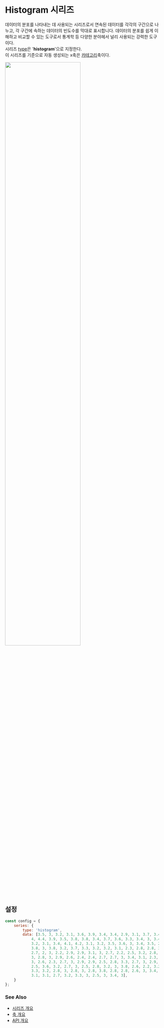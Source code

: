 # Histogram 시리즈

데이터의 분포를 나타내는 데 사용되는 시리즈로서 연속된 데이터를 각각의 구간으로 나누고, 
각 구간에 속하는 데이터의 빈도수를 막대로 표시합니다. 
데이터의 분포를 쉽게 이해하고 비교할 수 있는 도구로서 통계학 등 다양한 분야헤서 널리 사용되는 강력한 도구이다.<br/>
시리즈 [type](/config/config/series#type)은 '**histogram**'으로 지정한다.<br/>
이 시리즈를 기준으로 자동 생성되는 x축은 [카테고리](/config/config/xAxis/category)축이다.

<FiddleLink label="Try Histogram" href="https:/jsfiddle.net/gh/get/library/pure/realgrid/realchart-demo/tree/master/guide/series/histogram"/>
<img src="/images/guide/series/histogram-01.png" width="70%" className="border-img"/>

## 설정

```js
const config = {
    series: {
        type: 'histogram',
        data: [3.5, 3, 3.2, 3.1, 3.6, 3.9, 3.4, 3.4, 2.9, 3.1, 3.7, 3.4, 3, 3,
            4, 4.4, 3.9, 3.5, 3.8, 3.8, 3.4, 3.7, 3.6, 3.3, 3.4, 3, 3.4, 3.5, 3.4,
            3.2, 3.1, 3.4, 4.1, 4.2, 3.1, 3.2, 3.5, 3.6, 3, 3.4, 3.5, 2.3, 3.2, 3.5,
            3.8, 3, 3.8, 3.2, 3.7, 3.3, 3.2, 3.2, 3.1, 2.3, 2.8, 2.8, 3.3, 2.4, 2.9,
            2.7, 2, 3, 2.2, 2.9, 2.9, 3.1, 3, 2.7, 2.2, 2.5, 3.2, 2.8, 2.5, 2.8, 2.9,
            3, 2.8, 3, 2.9, 2.6, 2.4, 2.4, 2.7, 2.7, 3, 3.4, 3.1, 2.3, 3, 2.5, 2.6,
            3, 2.6, 2.3, 2.7, 3, 2.9, 2.9, 2.5, 2.8, 3.3, 2.7, 3, 2.9, 3, 3, 2.5, 2.9,
            2.5, 3.6, 3.2, 2.7, 3, 2.5, 2.8, 3.2, 3, 3.8, 2.6, 2.2, 3.2, 2.8, 2.8, 2.7,
            3.3, 3.2, 2.8, 3, 2.8, 3, 2.8, 3.8, 2.8, 2.8, 2.6, 3, 3.4, 3.1, 3, 3.1,
            3.1, 3.1, 2.7, 3.2, 3.3, 3, 2.5, 3, 3.4, 3],
    }
};
```

### See Also

- [시리즈 개요](/guide/series)
- [축 개요](/guide/axes)
- [API 개요](/docs)
